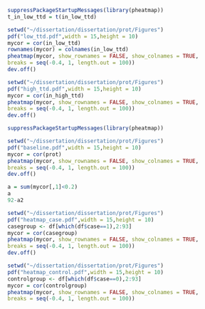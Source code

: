 ```r
suppressPackageStartupMessages(library(pheatmap)) 
t_in_low_ttd = t(in_low_ttd)

setwd("~/dissertation/dissertation/prot/Figures")
pdf("low_ttd.pdf",width = 15,height = 10)
mycor = cor(in_low_ttd)
rownames(mycor) = colnames(in_low_ttd)
pheatmap(mycor, show_rownames = FALSE, show_colnames = TRUE,
breaks = seq(-0.4, 1, length.out = 100))
dev.off()
```
```r
setwd("~/dissertation/dissertation/prot/Figures")
pdf("high_ttd.pdf",width = 15,height = 10)
mycor = cor(in_high_ttd)
pheatmap(mycor, show_rownames = FALSE, show_colnames = TRUE,
breaks = seq(-0.4, 1, length.out = 100))
dev.off()
```

```r
suppressPackageStartupMessages(library(pheatmap)) 

setwd("~/dissertation/dissertation/prot/Figures")
pdf("baseline.pdf",width = 15,height = 10)
mycor = cor(prot)
pheatmap(mycor, show_rownames = FALSE, show_colnames = TRUE,
breaks = seq(-0.4, 1, length.out = 100))
dev.off()
```


```r
a = sum(mycor[,1]<0.2)
a
92-a2
```
```r
setwd("~/dissertation/dissertation/prot/Figures")
pdf("heatmap_case.pdf",width = 15,height = 10)
casegroup <- df[which(df$case==1),2:93]
mycor = cor(casegroup)
pheatmap(mycor, show_rownames = FALSE, show_colnames = TRUE,
breaks = seq(-0.4, 1, length.out = 100))
dev.off()
```




```r
setwd("~/dissertation/dissertation/prot/Figures")
pdf("heatmap_control.pdf",width = 15,height = 10)
controlgroup <- df[which(df$case==0),2:93]
mycor = cor(controlgroup)
pheatmap(mycor, show_rownames = FALSE, show_colnames = TRUE,
breaks = seq(-0.4, 1, length.out = 100))
```

```r

```

